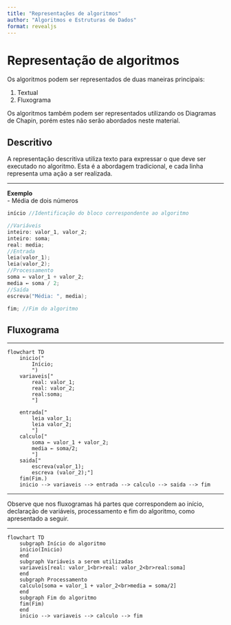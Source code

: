 ```yaml
---
title: "Representações de algoritmos"
author: "Algoritmos e Estruturas de Dados"
format: revealjs
---
```


# Representação de algoritmos

Os algoritmos podem ser representados de duas maneiras principais:

1. Textual
1. Fluxograma

::: {.fragment}
Os algoritmos também podem ser representados utilizando os Diagramas de Chapin, porém estes não serão abordados neste material.
:::

## Descritivo

A representação descritiva utiliza texto para expressar o que deve ser executado no algoritmo. Esta é a abordagem tradicional, e cada linha representa uma ação a ser realizada.

--- 

**Exemplo**  
- Média de dois números

```c
início //Identificação do bloco correspondente ao algoritmo

//Variáveis
inteiro: valor_1, valor_2;
inteiro: soma;
real: media;
//Entrada
leia(valor_1);
leia(valor_2);
//Processamento
soma ← valor_1 + valor_2;
media ← soma / 2;
//Saída
escreva("Média: ", media);

fim; //Fim do algoritmo
```

## Fluxograma

--- 

```mermaid
flowchart TD
    inicio("
        Início;
        ")
    variaveis["
        real: valor_1;
        real: valor_2;
        real:soma;
        "]

    entrada["
        leia valor_1;
        leia valor_2;
        "]
    calculo["
        soma ← valor_1 + valor_2;
        media ← soma/2;
        "]
    saida["
        escreva(valor_1);
        escreva (valor_2);"]
    fim(Fim.)
    inicio --> variaveis --> entrada --> calculo --> saida --> fim
```

--- 

Observe que nos fluxogramas há partes que correspondem ao início, declaração de variáveis, processamento e fim do algoritmo, como apresentado a seguir.

--- 

```mermaid
flowchart TD
    subgraph Início do algoritmo
    inicio(Inicio)
    end
    subgraph Variáveis a serem utilizadas
    variaveis[real: valor_1<br>real: valor_2<br>real:soma]
    end
    subgraph Processamento
    calculo[soma = valor_1 + valor_2<br>media = soma/2]
    end
    subgraph Fim do algoritmo
    fim(Fim)
    end
    inicio --> variaveis --> calculo --> fim
```
